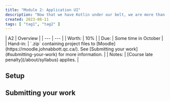 ```yaml
---
title: "Module 2: Application UI"
description: "Now that we have Kotlin under our belt, we are more than prepared to tackle creating User Interfaces with JetPack Compose"
created: 2023-08-11
tags: [ "tag1", "tag2" ]
---
```


<div class="first-col-header">
| A2 | Overview |
| --- | --- |
| Worth: | 10% |
| Due: | Some time in October |
| Hand-in: | `.zip` containing project files to [Moodle](https://moodle.johnabbott.qc.ca/). See [Submitting your work](#submitting-your-work) for more information. |
| Notes: | [Course late penalty](/about/syllabus) applies. |
</div>

## Setup

## Submitting your work
